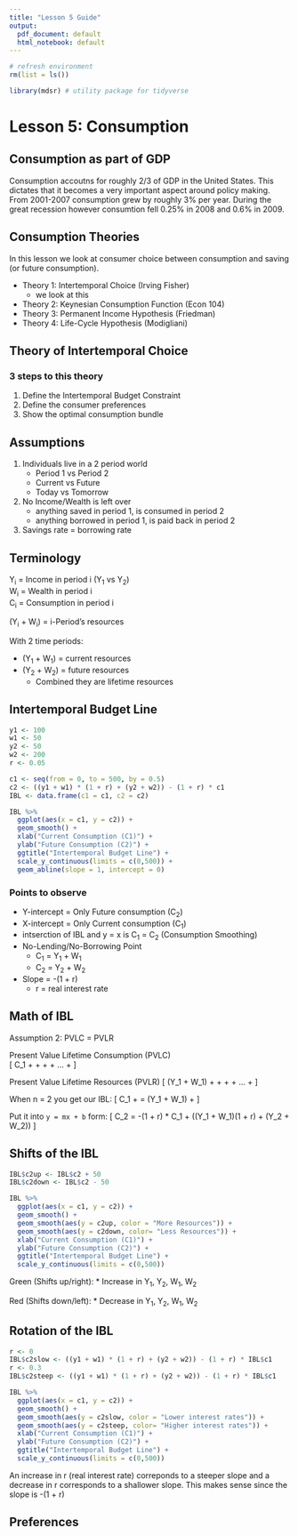 ```yaml
---
title: "Lesson 5 Guide"
output:
  pdf_document: default
  html_notebook: default
---
```


```r
# refresh environment
rm(list = ls())

library(mdsr) # utility package for tidyverse
```

# Lesson 5: Consumption

## Consumption as part of GDP

Consumption accoutns for roughly 2/3 of GDP in the United States. This dictates
that it becomes a very important aspect around policy making. From 2001-2007
consumption grew by roughly 3% per year. During the great recession however
consumtion fell 0.25% in 2008 and 0.6% in 2009.

## Consumption Theories

In this lesson we look at consumer choice between consumption and saving (or 
future consumption).

* Theory 1: Intertemporal Choice (Irving Fisher)
    + we look at this
* Theory 2: Keynesian Consumption Function (Econ 104)
* Theory 3: Permanent Income Hypothesis (Friedman)
* Theory 4: Life-Cycle Hypothesis (Modigliani)

## Theory of Intertemporal Choice

### 3 steps to this theory

1. Define the Intertemporal Budget Constraint
2. Define the consumer preferences
3. Show the optimal consumption bundle

## Assumptions

1. Individuals live in a 2 period world
    + Period 1 vs Period 2
    + Current vs Future
    + Today vs Tomorrow
2. No Income/Wealth is left over
    + anything saved in period 1, is consumed in period 2
    + anything borrowed in period 1, is paid back in period 2
3. Savings rate = borrowing rate

## Terminology

Y~i~ = Income in period i (Y~1~ vs Y~2~)  
W~i~ = Wealth in period i  
C~i~ = Consumption in period i

(Y~i~ + W~i~) = i-Period's resources

With 2 time periods:

* (Y~1~ + W~1~) = current resources
* (Y~2~ + W~2~) = future resources
    + Combined they are lifetime resources
    
## Intertemporal Budget Line

```r
y1 <- 100
w1 <- 50
y2 <- 50
w2 <- 200
r <- 0.05

c1 <- seq(from = 0, to = 500, by = 0.5)
c2 <- ((y1 + w1) * (1 + r) + (y2 + w2)) - (1 + r) * c1
IBL <- data.frame(c1 = c1, c2 = c2)

IBL %>%
  ggplot(aes(x = c1, y = c2)) +
  geom_smooth() +
  xlab("Current Consumption (C1)") +
  ylab("Future Consumption (C2)") +
  ggtitle("Intertemporal Budget Line") +
  scale_y_continuous(limits = c(0,500)) +
  geom_abline(slope = 1, intercept = 0)
```

### Points to observe

* Y-intercept = Only Future consumption (C~2~)
* X-intercept = Only Current consumption (C~1~)
* intserction of IBL and y = x is C~1~ = C~2~ (Consumption Smoothing)
* No-Lending/No-Borrowing Point
    + C~1~ = Y~1~ + W~1~
    + C~2~ = Y~2~ + W~2~
* Slope = -(1 + r)
    + r = real interest rate
    
## Math of IBL

Assumption 2: PVLC = PVLR

Present Value Lifetime Consumption (PVLC)  
\[
C_1 + \frac{C_2}{(1 + r)} + \frac{C_3}{(1 + r)^2} + \frac{C_4}{(1 + r)^3} + ... + \frac{C_n}{(1 + r)^{n-1}}
\]

Present Value Lifetime Resources (PVLR)
\[
(Y_1 + W_1) + \frac{(Y_2 + W_2)}{(1 + r)} + \frac{(Y_3 + W_3)}{(1 + r)^2} + \frac{(Y_4 + W_4)}{(1 + r)^3} + ... + \frac{(Y_n + W_n)}{(1 + r)^{n-1}}
\]

When n = 2 you get our IBL:
\[
C_1 + \frac{C_2}{(1 + r)} = (Y_1 + W_1) + \frac{(Y_2 + W_2)}{(1 + r)}
\]

Put it into `y = mx + b` form:
\[
C_2 = -(1 + r) * C_1 + ((Y_1 + W_1)(1 + r) + (Y_2 + W_2))
\]

## Shifts of the IBL
```r
IBL$c2up <- IBL$c2 + 50
IBL$c2down <- IBL$c2 - 50

IBL %>%
  ggplot(aes(x = c1, y = c2)) +
  geom_smooth() +
  geom_smooth(aes(y = c2up, color = "More Resources")) +
  geom_smooth(aes(y = c2down, color= "Less Resources")) +
  xlab("Current Consumption (C1)") +
  ylab("Future Consumption (C2)") +
  ggtitle("Intertemporal Budget Line") +
  scale_y_continuous(limits = c(0,500))
```

Green (Shifts up/right):
* Increase in Y~1~, Y~2~, W~1~, W~2~

Red (Shifts down/left):
* Decrease in Y~1~, Y~2~, W~1~, W~2~

## Rotation of the IBL

```r
r <- 0
IBL$c2slow <- ((y1 + w1) * (1 + r) + (y2 + w2)) - (1 + r) * IBL$c1
r <- 0.3
IBL$c2steep <- ((y1 + w1) * (1 + r) + (y2 + w2)) - (1 + r) * IBL$c1

IBL %>%
  ggplot(aes(x = c1, y = c2)) +
  geom_smooth() +
  geom_smooth(aes(y = c2slow, color = "Lower interest rates")) +
  geom_smooth(aes(y = c2steep, color= "Higher interest rates")) +
  xlab("Current Consumption (C1)") +
  ylab("Future Consumption (C2)") +
  ggtitle("Intertemporal Budget Line") +
  scale_y_continuous(limits = c(0,500))
```

An increase in r (real interest rate) correponds to a steeper slope and a decrease
in r corresponds to a shallower slope. This makes sense since the slope is -(1 + r)

## Preferences








